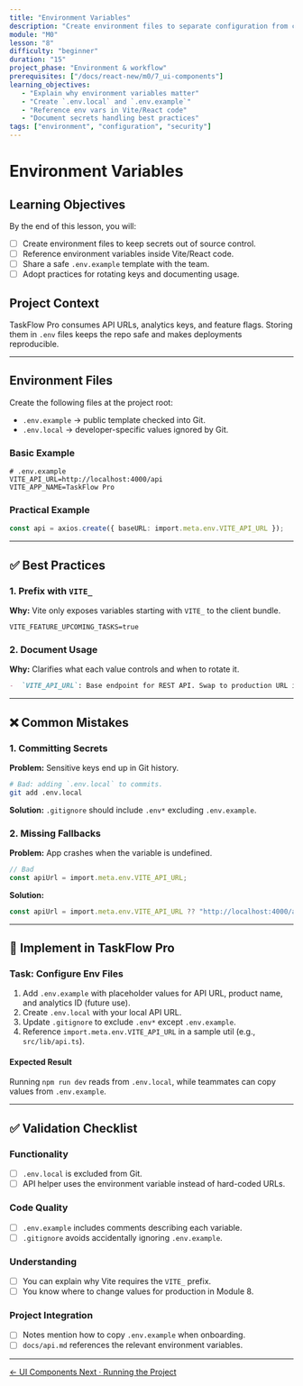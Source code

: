 ```yaml
---
title: "Environment Variables"
description: "Create environment files to separate configuration from code."
module: "M0"
lesson: "8"
difficulty: "beginner"
duration: "15"
project_phase: "Environment & workflow"
prerequisites: ["/docs/react-new/m0/7_ui-components"]
learning_objectives:
   - "Explain why environment variables matter"
   - "Create `.env.local` and `.env.example`"
   - "Reference env vars in Vite/React code"
   - "Document secrets handling best practices"
tags: ["environment", "configuration", "security"]
---
```


# Environment Variables

## Learning Objectives

By the end of this lesson, you will:

-  [ ] Create environment files to keep secrets out of source control.
-  [ ] Reference environment variables inside Vite/React code.
-  [ ] Share a safe `.env.example` template with the team.
-  [ ] Adopt practices for rotating keys and documenting usage.

## Project Context

TaskFlow Pro consumes API URLs, analytics keys, and feature flags. Storing them
in `.env` files keeps the repo safe and makes deployments reproducible.

---

## Environment Files

Create the following files at the project root:

-  `.env.example` → public template checked into Git.
-  `.env.local` → developer-specific values ignored by Git.

### Basic Example

```
# .env.example
VITE_API_URL=http://localhost:4000/api
VITE_APP_NAME=TaskFlow Pro
```

### Practical Example

```ts
const api = axios.create({ baseURL: import.meta.env.VITE_API_URL });
```

---

## ✅ Best Practices

### 1. Prefix with `VITE_`

**Why:** Vite only exposes variables starting with `VITE_` to the client bundle.

```
VITE_FEATURE_UPCOMING_TASKS=true
```

### 2. Document Usage

**Why:** Clarifies what each value controls and when to rotate it.

```md
-  `VITE_API_URL`: Base endpoint for REST API. Swap to production URL in M8.
```

---

## ❌ Common Mistakes

### 1. Committing Secrets

**Problem:** Sensitive keys end up in Git history.

```bash
# Bad: adding `.env.local` to commits.
git add .env.local
```

**Solution:** `.gitignore` should include `.env*` excluding `.env.example`.

### 2. Missing Fallbacks

**Problem:** App crashes when the variable is undefined.

```ts
// Bad
const apiUrl = import.meta.env.VITE_API_URL;
```

**Solution:**

```ts
const apiUrl = import.meta.env.VITE_API_URL ?? "http://localhost:4000/api";
```

---

## 🔨 Implement in TaskFlow Pro

### Task: Configure Env Files

1. Add `.env.example` with placeholder values for API URL, product name, and
   analytics ID (future use).
2. Create `.env.local` with your local API URL.
3. Update `.gitignore` to exclude `.env*` except `.env.example`.
4. Reference `import.meta.env.VITE_API_URL` in a sample util (e.g.,
   `src/lib/api.ts`).

#### Expected Result

Running `npm run dev` reads from `.env.local`, while teammates can copy values
from `.env.example`.

---

## ✅ Validation Checklist

### Functionality

-  [ ] `.env.local` is excluded from Git.
-  [ ] API helper uses the environment variable instead of hard-coded URLs.

### Code Quality

-  [ ] `.env.example` includes comments describing each variable.
-  [ ] `.gitignore` avoids accidentally ignoring `.env.example`.

### Understanding

-  [ ] You can explain why Vite requires the `VITE_` prefix.
-  [ ] You know where to change values for production in Module 8.

### Project Integration

-  [ ] Notes mention how to copy `.env.example` when onboarding.
-  [ ] `docs/api.md` references the relevant environment variables.

---

<div className='mt-8 flex justify-between'>
   <a
      href='/docs/react-new/m0/7_ui-components'
      className='text-sm font-medium text-muted-foreground hover:text-foreground'
   >
      ← UI Components
   </a>
   <a
      href='/docs/react-new/m0/9_running-project'
      className='text-sm font-medium text-primary hover:text-primary/80'
   >
      Next · Running the Project
   </a>
</div>
